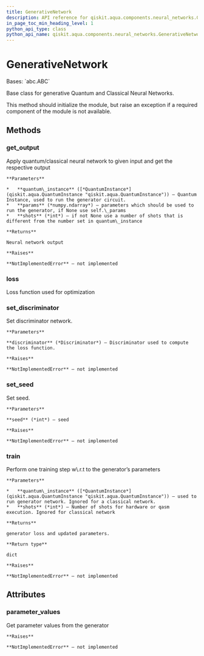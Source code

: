 ```yaml
---
title: GenerativeNetwork
description: API reference for qiskit.aqua.components.neural_networks.GenerativeNetwork
in_page_toc_min_heading_level: 1
python_api_type: class
python_api_name: qiskit.aqua.components.neural_networks.GenerativeNetwork
---
```


# GenerativeNetwork

<Class id="qiskit.aqua.components.neural_networks.GenerativeNetwork" isDedicatedPage={true} github="https://github.com/qiskit-community/qiskit-aqua/tree/stable/0.9/qiskit/aqua/components/neural_networks/generative_network.py" signature="GenerativeNetwork">
  Bases: `abc.ABC`

  Base class for generative Quantum and Classical Neural Networks.

  This method should initialize the module, but raise an exception if a required component of the module is not available.

  ## Methods

  ### get\_output

  <Function id="qiskit.aqua.components.neural_networks.GenerativeNetwork.get_output" name="get_output" signature="abstract GenerativeNetwork.get_output(quantum_instance, params, shots)">
    Apply quantum/classical neural network to given input and get the respective output

    **Parameters**

    *   **quantum\_instance** ([*QuantumInstance*](qiskit.aqua.QuantumInstance "qiskit.aqua.QuantumInstance")) – Quantum Instance, used to run the generator circuit.
    *   **params** (*numpy.ndarray*) – parameters which should be used to run the generator, if None use self.\_params
    *   **shots** (*int*) – if not None use a number of shots that is different from the number set in quantum\_instance

    **Returns**

    Neural network output

    **Raises**

    **NotImplementedError** – not implemented
  </Function>

  ### loss

  <Function id="qiskit.aqua.components.neural_networks.GenerativeNetwork.loss" name="loss" signature="abstract GenerativeNetwork.loss()">
    Loss function used for optimization
  </Function>

  ### set\_discriminator

  <Function id="qiskit.aqua.components.neural_networks.GenerativeNetwork.set_discriminator" name="set_discriminator" signature="abstract GenerativeNetwork.set_discriminator(discriminator)">
    Set discriminator network.

    **Parameters**

    **discriminator** (*Discriminator*) – Discriminator used to compute the loss function.

    **Raises**

    **NotImplementedError** – not implemented
  </Function>

  ### set\_seed

  <Function id="qiskit.aqua.components.neural_networks.GenerativeNetwork.set_seed" name="set_seed" signature="abstract GenerativeNetwork.set_seed(seed)">
    Set seed.

    **Parameters**

    **seed** (*int*) – seed

    **Raises**

    **NotImplementedError** – not implemented
  </Function>

  ### train

  <Function id="qiskit.aqua.components.neural_networks.GenerativeNetwork.train" name="train" signature="abstract GenerativeNetwork.train(quantum_instance=None, shots=None)">
    Perform one training step w\.r.t to the generator’s parameters

    **Parameters**

    *   **quantum\_instance** ([*QuantumInstance*](qiskit.aqua.QuantumInstance "qiskit.aqua.QuantumInstance")) – used to run generator network. Ignored for a classical network.
    *   **shots** (*int*) – Number of shots for hardware or qasm execution. Ignored for classical network

    **Returns**

    generator loss and updated parameters.

    **Return type**

    dict

    **Raises**

    **NotImplementedError** – not implemented
  </Function>

  ## Attributes

  ### parameter\_values

  <Attribute id="qiskit.aqua.components.neural_networks.GenerativeNetwork.parameter_values" name="parameter_values">
    Get parameter values from the generator

    **Raises**

    **NotImplementedError** – not implemented
  </Attribute>
</Class>

